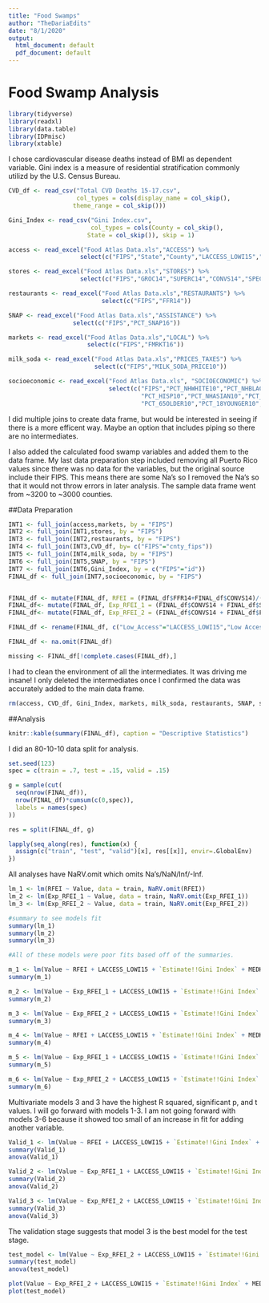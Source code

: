 ```yaml
---
title: "Food Swamps"
author: "TheDariaEdits"
date: "8/1/2020"
output:
  html_document: default
  pdf_document: default
---
```


# Food Swamp Analysis 
```r
library(tidyverse)
library(readxl)
library(data.table)
library(IDPmisc)
library(xtable)
```

I chose cardiovascular disease deaths instead of BMI as dependent variable. Gini index is a measure of residential stratification commonly utilizd by the U.S. Census Bureau. 
```r
CVD_df <- read_csv("Total CVD Deaths 15-17.csv", 
                   col_types = cols(display_name = col_skip(), 
                  theme_range = col_skip()))

Gini_Index <- read_csv("Gini Index.csv", 
                       col_types = cols(County = col_skip(), 
                      State = col_skip()), skip = 1)

access <- read_excel("Food Atlas Data.xls","ACCESS") %>% 
                    select(c("FIPS","State","County","LACCESS_LOWI15","PCT_LACCESS_LOWI15"))

stores <- read_excel("Food Atlas Data.xls","STORES") %>% 
                    select(c("FIPS","GROC14","SUPERC14","CONVS14","SPECS14"))

restaurants <- read_excel("Food Atlas Data.xls","RESTAURANTS") %>% 
                          select(c("FIPS","FFR14"))

SNAP <- read_excel("Food Atlas Data.xls","ASSISTANCE") %>% 
                  select(c("FIPS","PCT_SNAP16"))

markets <- read_excel("Food Atlas Data.xls","LOCAL") %>% 
                      select(c("FIPS","FMRKT16"))

milk_soda <- read_excel("Food Atlas Data.xls","PRICES_TAXES") %>% 
                        select(c("FIPS","MILK_SODA_PRICE10"))

socioeconomic <- read_excel("Food Atlas Data.xls", "SOCIOECONOMIC") %>% 
                            select(c("FIPS","PCT_NHWHITE10","PCT_NHBLACK10",
                                     "PCT_HISP10","PCT_NHASIAN10","PCT_NHNA10","PCT_NHPI10",
                                     "PCT_65OLDER10","PCT_18YOUNGER10","MEDHHINC15"))
```

I did multiple joins to create data frame, but would be interested in seeing if there is a more efficent way. Maybe an option that includes piping so there are no intermediates.

I also added the calculated food swamp variables and added them to the data frame. My last data preparation step included removing all Puerto Rico values since there was no data for the variables, but the original source include their FIPS. This means there are some Na's so I removed the Na's so that it would not throw errors in later analysis. The sample data frame went from ~3200 to ~3000 counties.

##Data Preparation
```r
INT1 <- full_join(access,markets, by = "FIPS")
INT2 <- full_join(INT1,stores, by = "FIPS")
INT3 <- full_join(INT2,restaurants, by = "FIPS")
INT4 <- full_join(INT3,CVD_df, by= c("FIPS"="cnty_fips"))
INT5 <- full_join(INT4,milk_soda, by = "FIPS")
INT6 <- full_join(INT5,SNAP, by = "FIPS")
INT7 <- full_join(INT6,Gini_Index, by = c("FIPS"="id"))
FINAL_df <- full_join(INT7,socioeconomic, by = "FIPS")


FINAL_df <- mutate(FINAL_df, RFEI = (FINAL_df$FFR14+FINAL_df$CONVS14)/(FINAL_df$GROC14))
FINAL_df<- mutate(FINAL_df, Exp_RFEI_1 = (FINAL_df$CONVS14 + FINAL_df$SUPERC14 + FINAL_df$FFR14)/(FINAL_df$GROC14 + FINAL_df$FMRKT16 + FINAL_df$SPECS14))
FINAL_df<- mutate(FINAL_df, Exp_RFEI_2 = (FINAL_df$CONVS14 + FINAL_df$FFR14)/(FINAL_df$GROC14 + FINAL_df$FMRKT16 + FINAL_df$SPECS14 + FINAL_df$SUPERC14))

FINAL_df <- rename(FINAL_df, c("Low_Access"="LACCESS_LOWI15","Low Access_PCT"="PCT_LACCESS_LOWI15","Farmers"="FMRKT16","Grocery"="GROC14","Supercenter"="SUPERC14","Convenience"="CONVS14","Specialty"="SPECS14","Fast_Food"="FFR14","CVD"="Value","Milk_Soda"="MILK_SODA_PRICE10","SNAP_PCT"="PCT_SNAP16","Gini_Index"="Estimate!!Gini Index","Gini_Index_Margin"="Margin of Error!!Gini Index","WHITE_PCT"="PCT_NHWHITE10","BLACK_PCT"="PCT_NHBLACK10","HISPANIC_PCT"="PCT_HISP10","ASIAN_PCT"="PCT_NHASIAN10","Native_PCT"="PCT_NHNA10","Pacific_PCT"="PCT_NHPI10","65Older_PCT"="PCT_65OLDER10","18Younger_PCT"="PCT_18YOUNGER10","Median_Income"="MEDHHINC15"))

FINAL_df <- na.omit(FINAL_df)

missing <- FINAL_df[!complete.cases(FINAL_df),]
```

I had to clean the environment of all the intermediates. It was driving me insane! I only deleted the intermediates once I confirmed the data was accurately added to the main data frame. 
```r
rm(access, CVD_df, Gini_Index, markets, milk_soda, restaurants, SNAP, stores, socioeconomic, INT1, INT2, INT3, INT4, INT5, INT6, INT7)
```

##Analysis
```r
knitr::kable(summary(FINAL_df), caption = "Descriptive Statistics")

```

I did an 80-10-10 data split for analysis.
```r
set.seed(123)
spec = c(train = .7, test = .15, valid = .15)

g = sample(cut(
  seq(nrow(FINAL_df)), 
  nrow(FINAL_df)*cumsum(c(0,spec)),
  labels = names(spec)
))

res = split(FINAL_df, g)

lapply(seq_along(res), function(x) {
  assign(c("train", "test", "valid")[x], res[[x]], envir=.GlobalEnv)
})
```

All analyses have NaRV.omit which omits Na's/NaN/Inf/-Inf.
```r
lm_1 <- lm(RFEI ~ Value, data = train, NaRV.omit(RFEI))
lm_2 <- lm(Exp_RFEI_1 ~ Value, data = train, NaRV.omit(Exp_RFEI_1))
lm_3 <- lm(Exp_RFEI_2 ~ Value, data = train, NaRV.omit(Exp_RFEI_2))

#summary to see models fit
summary(lm_1)
summary(lm_2)
summary(lm_3)

#All of these models were poor fits based off of the summaries.
```

```r
m_1 <- lm(Value ~ RFEI + LACCESS_LOWI15 + `Estimate!!Gini Index` + MEDHHINC15, data=train, NaRV.omit(RFEI))
summary(m_1)

m_2 <- lm(Value ~ Exp_RFEI_1 + LACCESS_LOWI15 + `Estimate!!Gini Index` + MEDHHINC15, data=train, NaRV.omit(Exp_RFEI_1))
summary(m_2)

m_3 <- lm(Value ~ Exp_RFEI_2 + LACCESS_LOWI15 + `Estimate!!Gini Index` + MEDHHINC15, data=train, NaRV.omit(Exp_RFEI_2))
summary(m_3)

m_4 <- lm(Value ~ RFEI + LACCESS_LOWI15 + `Estimate!!Gini Index` + MEDHHINC15 + PCT_SNAP16, data = train, NaRV.omit(RFEI))
summary(m_4)

m_5 <- lm(Value ~ Exp_RFEI_1 + LACCESS_LOWI15 + `Estimate!!Gini Index` + MEDHHINC15 + PCT_SNAP16, data = train, NaRV.omit(Exp_RFEI_1))
summary(m_5)

m_6 <- lm(Value ~ Exp_RFEI_2 + LACCESS_LOWI15 + `Estimate!!Gini Index` + MEDHHINC15 + PCT_SNAP16, data = train, NaRV.omit(Exp_RFEI_2))
summary(m_6)
```

Multivariate models 3 and 3 have the highest R squared, significant p, and t values. I will go forward with models 1-3. I am not going forward with models 3-6 because it showed too small of an increase in fit for adding another variable. 

```r
Valid_1 <- lm(Value ~ RFEI + LACCESS_LOWI15 + `Estimate!!Gini Index` + MEDHHINC15, data=valid, NaRV.omit(RFEI))
summary(Valid_1)
anova(Valid_1)

Valid_2 <- lm(Value ~ Exp_RFEI_1 + LACCESS_LOWI15 + `Estimate!!Gini Index` + MEDHHINC15, data=valid, NaRV.omit(Exp_RFEI_1))
summary(Valid_2)
anova(Valid_2)

Valid_3 <- lm(Value ~ Exp_RFEI_2 + LACCESS_LOWI15 + `Estimate!!Gini Index` + MEDHHINC15, data=valid, NaRV.omit(Exp_RFEI_2))
summary(Valid_3)
anova(Valid_3)
```

The validation stage suggests that model 3 is the best model for the test stage.
```r
test_model <- lm(Value ~ Exp_RFEI_2 + LACCESS_LOWI15 + `Estimate!!Gini Index` + MEDHHINC15, data=test, NaRV.omit(Exp_RFEI_2))
summary(test_model)
anova(test_model)
```

```r
plot(Value ~ Exp_RFEI_2 + LACCESS_LOWI15 + `Estimate!!Gini Index` + MEDHHINC15, data=test, NaRV.omit(Exp_RFEI_2))
plot(test_model)
```



